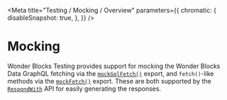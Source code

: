 
<Meta
  title="Testing / Mocking / Overview"
  parameters={{
        chromatic: {
            disableSnapshot: true,
        },
    }}
/>

# Mocking

Wonder Blocks Testing provides support for mocking the Wonder Blocks Data GraphQL fetching via the [`mockGqlFetch()`](/docs/testing-mocking-exports-mockgqlfetch--page) export, and `fetch()`-like methods via the [`mockFetch()`](/docs/testing-mocking-exports-mockFetch--page) export. These are both supported by the [`RespondWith`](/docs/testing-mocking-exports-respondwith--page) API for easily generating the responses.
